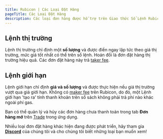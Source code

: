 ```yaml
---
title: Rubicon | Các Loại Đặt Hàng
pageTitle: Các Loại Đặt Hàng
description: Các loại đơn hàng được hỗ trợ trên Giao thức Sổ Lệnh Rubicon
---
```



## Lệnh thị trường

Lệnh thị trường chỉ định một **số lượng** và được điền ngay lập tức theo giá thị trường, mức giá tốt nhất có thể trên sổ lệnh. Hoán đổi là đơn đặt hàng thị trường hiệu quả. Các đơn đặt hàng này trả [taker fee](/docs/guides/trade/fees).

## Lệnh giới hạn

Lệnh giới hạn chỉ định **giá và số lượng** và được thực hiện nếu giá thị trường vượt qua giá giới hạn. Không có [maker fee](/docs/guides/trade/fees) trên Rubicon, do đó, một Lệnh giới hạn 'tạo ra' tính thanh khoản trên sổ sách không phải trả phí nào khác ngoài phí gas.

Bạn có thể quản lý và hủy các đơn hàng chưa thanh toán trong tab **Đơn hàng mở** trên [Trade](https://app.rubicon.finance/trade) trong ứng dụng.



Nhiều loại đơn đặt hàng khác hiện đang được phát triển, hãy tham gia [**Discord**](https://discord.com/invite/E7pS24J) của chúng tôi và cho chúng tôi biết những loại bạn muốn xem!